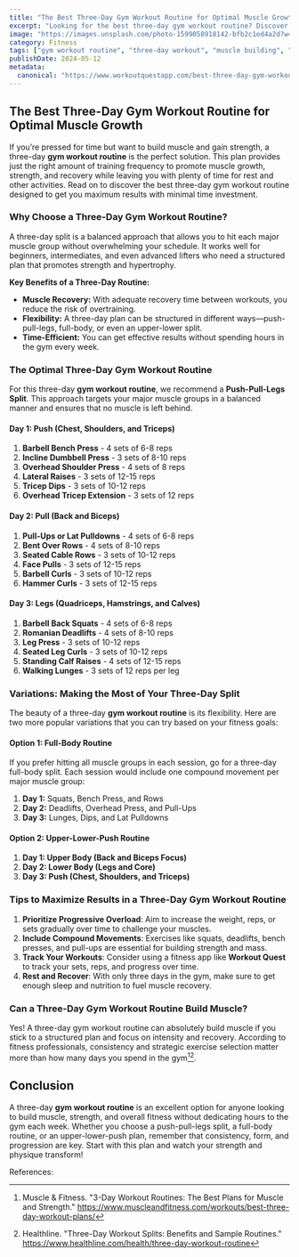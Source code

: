```yaml
---
title: "The Best Three-Day Gym Workout Routine for Optimal Muscle Growth"
excerpt: "Looking for the best three-day gym workout routine? Discover a balanced approach that targets strength, hypertrophy, and endurance, perfect for building muscle and staying fit."
image: "https://images.unsplash.com/photo-1599058918142-bfb2c1ed4a2d?w=500&auto=format&fit=crop&q=60&ixlib=rb-4.0.3&ixid=M3wxMjA3fDB8MHxzZWFyY2h8fHxneW0lMjB3b3Jrb3V0fGVufDB8fDB8fHw%3D"
category: Fitness
tags: ["gym workout routine", "three-day workout", "muscle building", "strength training"]
publishDate: 2024-05-12
metadata:
  canonical: "https://www.workoutquestapp.com/best-three-day-gym-workout-routine"
---
```


## The Best Three-Day Gym Workout Routine for Optimal Muscle Growth

If you’re pressed for time but want to build muscle and gain strength, a three-day **gym workout routine** is the perfect solution. This plan provides just the right amount of training frequency to promote muscle growth, strength, and recovery while leaving you with plenty of time for rest and other activities. Read on to discover the best three-day gym workout routine designed to get you maximum results with minimal time investment.

### Why Choose a Three-Day Gym Workout Routine?

A three-day split is a balanced approach that allows you to hit each major muscle group without overwhelming your schedule. It works well for beginners, intermediates, and even advanced lifters who need a structured plan that promotes strength and hypertrophy.

**Key Benefits of a Three-Day Routine:**
- **Muscle Recovery:** With adequate recovery time between workouts, you reduce the risk of overtraining.
- **Flexibility:** A three-day plan can be structured in different ways—push-pull-legs, full-body, or even an upper-lower split.
- **Time-Efficient:** You can get effective results without spending hours in the gym every week.

### The Optimal Three-Day Gym Workout Routine

For this three-day **gym workout routine**, we recommend a **Push-Pull-Legs Split**. This approach targets your major muscle groups in a balanced manner and ensures that no muscle is left behind.

#### **Day 1: Push (Chest, Shoulders, and Triceps)**

1. **Barbell Bench Press** - 4 sets of 6-8 reps  
2. **Incline Dumbbell Press** - 3 sets of 8-10 reps  
3. **Overhead Shoulder Press** - 4 sets of 8 reps  
4. **Lateral Raises** - 3 sets of 12-15 reps  
5. **Tricep Dips** - 3 sets of 10-12 reps  
6. **Overhead Tricep Extension** - 3 sets of 12 reps  

#### **Day 2: Pull (Back and Biceps)**

1. **Pull-Ups or Lat Pulldowns** - 4 sets of 6-8 reps  
2. **Bent Over Rows** - 4 sets of 8-10 reps  
3. **Seated Cable Rows** - 3 sets of 10-12 reps  
4. **Face Pulls** - 3 sets of 12-15 reps  
5. **Barbell Curls** - 3 sets of 10-12 reps  
6. **Hammer Curls** - 3 sets of 12-15 reps  

#### **Day 3: Legs (Quadriceps, Hamstrings, and Calves)**

1. **Barbell Back Squats** - 4 sets of 6-8 reps  
2. **Romanian Deadlifts** - 4 sets of 8-10 reps  
3. **Leg Press** - 3 sets of 10-12 reps  
4. **Seated Leg Curls** - 3 sets of 10-12 reps  
5. **Standing Calf Raises** - 4 sets of 12-15 reps  
6. **Walking Lunges** - 3 sets of 12 reps per leg  

### Variations: Making the Most of Your Three-Day Split

The beauty of a three-day **gym workout routine** is its flexibility. Here are two more popular variations that you can try based on your fitness goals:

#### **Option 1: Full-Body Routine**

If you prefer hitting all muscle groups in each session, go for a three-day full-body split. Each session would include one compound movement per major muscle group:

1. **Day 1:** Squats, Bench Press, and Rows  
2. **Day 2:** Deadlifts, Overhead Press, and Pull-Ups  
3. **Day 3:** Lunges, Dips, and Lat Pulldowns  

#### **Option 2: Upper-Lower-Push Routine**

1. **Day 1: Upper Body (Back and Biceps Focus)**  
2. **Day 2: Lower Body (Legs and Core)**  
3. **Day 3: Push (Chest, Shoulders, and Triceps)**  

### Tips to Maximize Results in a Three-Day Gym Workout Routine

1. **Prioritize Progressive Overload**: Aim to increase the weight, reps, or sets gradually over time to challenge your muscles.
2. **Include Compound Movements**: Exercises like squats, deadlifts, bench presses, and pull-ups are essential for building strength and mass.
3. **Track Your Workouts**: Consider using a fitness app like **Workout Quest** to track your sets, reps, and progress over time.
4. **Rest and Recover**: With only three days in the gym, make sure to get enough sleep and nutrition to fuel muscle recovery.

### Can a Three-Day Gym Workout Routine Build Muscle?

Yes! A three-day gym workout routine can absolutely build muscle if you stick to a structured plan and focus on intensity and recovery. According to fitness professionals, consistency and strategic exercise selection matter more than how many days you spend in the gym[^1][^2].

## Conclusion

A three-day **gym workout routine** is an excellent option for anyone looking to build muscle, strength, and overall fitness without dedicating hours to the gym each week. Whether you choose a push-pull-legs split, a full-body routine, or an upper-lower-push plan, remember that consistency, form, and progression are key. Start with this plan and watch your strength and physique transform!

References:
[^1]: Muscle & Fitness. "3-Day Workout Routines: The Best Plans for Muscle and Strength." https://www.muscleandfitness.com/workouts/best-three-day-workout-plans/
[^2]: Healthline. "Three-Day Workout Splits: Benefits and Sample Routines." https://www.healthline.com/health/three-day-workout-routine
